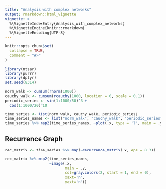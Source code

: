 ```yaml
---
title: "Analysis with complex networks"
output: rmarkdown::html_vignette
vignette: >
  %\VignetteIndexEntry{Analysis_with_complex_networks}
  %\VignetteEngine{knitr::rmarkdown}
  %\VignetteEncoding{UTF-8}
---
```


```r
knitr::opts_chunk$set(
  collapse = TRUE,
  comment = "#>"
)
```

```r
library(ntsar)
library(purrr)
library(dplyr)
set.seed(8314)
```

```r
norm_walk <- cumsum(rnorm(1000))
cauchy_walk <- cumsum(rcauchy(1000, location = 0, scale = 0.1))
periodic_series <- sin(1:1000/50)^3 +
  cos(1:1000/20)^10

time_series <- list(norm_walk, cauchy_walk, periodic_series)
time_series_names <- list("norm_walk", "cauchy_walk", "periodic_series")
time_series %>% map2(time_series_names, ~plot(.x, type = 'l', main = .y))
```

## Recurrence Graph

```r
rec_matrix <- time_series %>% map(~recurrence_matrix(.x, eps = 0.3))

rec_matrix %>% map2(time_series_names,
                    ~image(.x,
                           main = .y,
                           col=gray.colors(2, start = 1, end = 0),
                           xaxt='n',
                           yaxt='n'))
```

